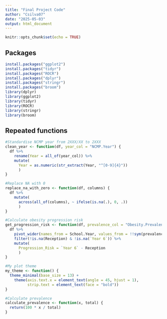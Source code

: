 ```yaml
---
title: "Final Project Code"
author: "Csilva07"
date: "2025-05-03"
output: html_document
---
```


```r
knitr::opts_chunk$set(echo = TRUE)
```

## Packages

```r
install.packages("ggplot2")
install.packages("tidyr")
install.packages("ROCR")
install.packages("dplyr")
install.packages("stringr")
install.packages("broom")
library(dplyr)
library(ggplot2)
library(tidyr)
library(ROCR)
library(stringr)
library(broom)
```

## Repeated functions

```r
#Standardise NCMP year from 2XXX/XX to 2XXX
clean_year <- function(df, year_col = "NCMP.Year") {
  df %>%
    rename(Year = all_of(year_col)) %>%
    mutate(
      Year = as.numeric(str_extract(Year, "^[0-9]{4}"))
      )
}

#Replace NA with 0 
replace_na_with_zero <- function(df, columns) {
  df %>%
    mutate(
      across(all_of(columns), ~ ifelse(is.na(.), 0, .))
      )
}

#Calculate obesity progression risk
get_progression_risk <- function(df, prevalence_col = "Obesity.Prevalence") {
  df %>%
    pivot_wider(names_from = School.Year, values_from = !!sym(prevalence_col)) %>%
    filter(!is.na(Reception) & !is.na(`Year 6`)) %>%
    mutate(
      Progression_Risk = `Year 6` - Reception
      )
}

#My plot theme
my_theme <- function() {
  theme_minimal(base_size = 13) +
    theme(axis.text.x = element_text(angle = 45, hjust = 1),
          strip.text = element_text(face = "bold"))
}

#Calculate prevalence
calculate_prevalence <- function(x, total) {
  return(100 * x / total)
}
```
